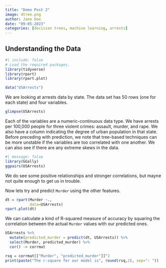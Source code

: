 ```yaml
---
title: "Demo Post 2"
image: dtree.png
author: Jane Doe
date: "09-05-2023"
categories: [decision trees, machine learning, arrests]
---
```


## Understanding the Data

```r
#| include: false
# Load the required packages.
library(tidyverse)
library(rpart)
library(rpart.plot)

data("USArrests")
```

We are looking at arrests data by state. The data set has 50 rows (one for each state) and four variables.

```r
glimpse(USArrests)
```

Each of the variables are a numeric-continuous data type. We have arrests per 100,000 people for three violent crimes: assault, murder, and rape. We also have a column indicating the degree of urban population in that state. Before preceding with prediction, we note that tree-based techniques can be more unstable if the variables are too correlated with one another. We can also see if there are any extreme skews in the data.

```r
#| message: false
library(GGally)
ggpairs(USArrests)
```

We do see some positive relationships and stronger correlations, but mayne not quite enough to get us in trouble.

Now lets try and predict `Murder` using the other features.

```r
dt = rpart(Murder ~.,
           data=USArrests)
rpart.plot(dt)
```

We can calculate a kind of R-squared measure of accuracy by squaring the correlation between the actual `Murder` values with our predicted ones.

```r
USArrests %>%
  mutate(predicted_murder = predict(dt, USArrests)) %>%
  select(Murder, predicted_murder) %>%
  cor() -> corrmat

rsq = corrmat[["Murder", "predicted_murder"]]^2
print(paste("The r-square for our model is", round(rsq,2), sep=": "))
  
```
